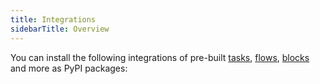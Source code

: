 ```yaml
---
title: Integrations
sidebarTitle: Overview
---
```




You can install the following integrations of pre-built [tasks](/2.18.3/concepts/tasks/), [flows](/2.18.3/concepts/flows/), [blocks](/2.18.3/concepts/blocks/) and more as PyPI packages:

